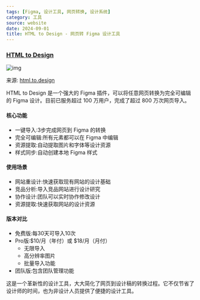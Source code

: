 ```yaml
---
tags: [Figma, 设计工具, 网页转换, 设计系统]
category: 工具
source: website
date: 2024-09-01
title: HTML to Design - 网页转 Figma 设计工具
---
```


### [HTML to Design](https://html.to.design/home)

![img](https://img.mengpeng.tech/i/2024/11/24/6742f9c97a7b8.webp)

来源: [html.to.design](https://html.to.design/home)

HTML to Design 是一个强大的 Figma 插件，可以将任意网页转换为完全可编辑的 Figma 设计。目前已服务超过 100 万用户，完成了超过 800 万次网页导入。

#### 核心功能
- 一键导入:3步完成网页到 Figma 的转换
- 完全可编辑:所有元素都可以在 Figma 中编辑
- 资源提取:自动提取图片和字体等设计资源
- 样式同步:自动创建本地 Figma 样式

#### 使用场景
- 网站重设计:快速获取现有网站的设计基础
- 竞品分析:导入竞品网站进行设计研究
- 协作设计:团队可以实时协作修改设计
- 资源提取:快速获取网站的设计资源

#### 版本对比
- 免费版:每30天可导入10次
- Pro版:$10/月（年付）或 $18/月（月付）
  - 无限导入
  - 高分辨率图片
  - 批量导入功能
- 团队版:包含团队管理功能

这是一个革新性的设计工具，大大简化了网页到设计稿的转换过程。它不仅节省了设计师的时间，也为非设计人员提供了便捷的设计工具。 
